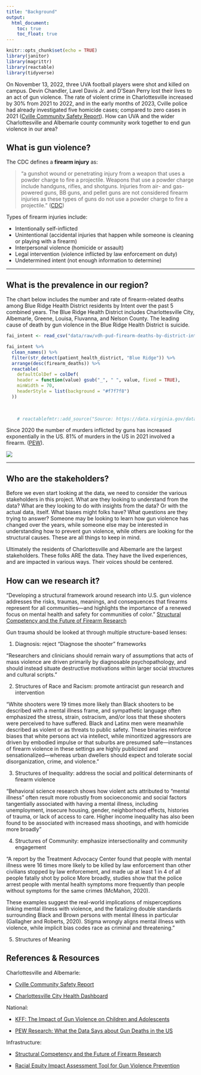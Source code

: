 ```yaml
---
title: "Background"
output: 
  html_document:
    toc: true
    toc_float: true
---
```


```r
knitr::opts_chunk$set(echo = TRUE)
library(janitor)
library(magrittr)
library(reactable)
library(tidyverse)
```

On November 13, 2022, three UVA football players were shot and killed on campus. Devin Chandler, Lavel Davis Jr. and D’Sean Perry lost their lives to an act of gun violence. The rate of violent crime in Charlottesville increased by 30% from 2021 to 2022, and in the early months of 2023, Cville police had already investigated five homicide cases; compared to zero cases in 2021 ([Cville Community Safety Report](https://prescouncil.president.virginia.edu/sites/g/files/jsddwu616/files/2024-01/Final%20Community%20Safety%20Working%20Group%20Report_24.pdf)). How can UVA and the wider Charlottesville and Albemarle county community work together to end gun violence in our area?

## What is gun violence?

The CDC defines a <b>firearm injury</b> as:

> "a gunshot wound or penetrating injury from a weapon that uses a powder charge to fire a projectile. Weapons that use a powder charge include handguns, rifles, and shotguns. Injuries from air- and gas-powered guns, BB guns, and pellet guns are not considered firearm injuries as these types of guns do not use a powder charge to fire a projectile." ([CDC](https://www.cdc.gov/violenceprevention/firearms/fastfact.html))

Types of firearm injuries include:

-   Intentionally self-inflicted
-   Unintentional (accidental injuries that happen while someone is cleaning or playing with a firearm)
-   Interpersonal violence (homicide or assault)
-   Legal intervention (violence inflicted by law enforcement on duty)
-   Undetermined intent (not enough information to determine)

---

## What is the prevalence in our region? 

The chart below includes the number and rate of firearm-related deaths among Blue Ridge Health District residents by Intent over the past 5 combined years. The Blue Ridge Health District includes Charlottesville City, Albemarle, Greene, Louisa, Fluvanna, and Nelson County. The leading cause of death by gun violence in the Blue Ridge Health District is suicide. 

```r

fai_intent <- read_csv("data/raw/vdh-pud-firearm-deaths-by-district-intent.csv") 

fai_intent %>%
  clean_names() %>%
  filter(str_detect(patient_health_district, "Blue Ridge")) %>%
  arrange(desc(firearm_deaths)) %>%
  reactable(
    defaultColDef = colDef(
    header = function(value) gsub("_", " ", value, fixed = TRUE),
    minWidth = 70,
    headerStyle = list(background = "#f7f7f8")
  ))

    
    
    # reactablefmtr::add_source("Source: https://data.virginia.gov/dataset/vdh-pud-firearm-deaths-by-district-intent", align = "right", font_style = "italic", font_size = 10, font_color = "grey")
```

Since 2020 the number of murders inflicted by guns has increased exponentially in the US. 81% of murders in the US in 2021 involved a firearm. ([PEW](https://www.pewresearch.org/short-reads/2023/04/26/what-the-data-says-about-gun-deaths-in-the-u-s/)).

<a href="https://www.pewresearch.org/short-reads/2023/04/26/what-the-data-says-about-gun-deaths-in-the-u-s/ft_23-04-20_gundeathsupdate_2/"><img src="https://www.pewresearch.org/wp-content/uploads/2023/04/FT_23.04.20_GunDeathsUpdate_2.png?w=640"/></a>

---

## Who are the stakeholders?

Before we even start looking at the data, we need to consider the various stakeholders in this project. What are they looking to understand from the data? What are they looking to do with insights from the data? Or with the actual data, itself. What biases might folks have? What questions are they trying to answer? Someone may be looking to learn how gun violence has changed over the years, while someone else may be interested in understanding how to prevent gun violence, while others are looking for the structural causes. These are all things to keep in mind.

Ultimately the residents of Charlottesville and Albemarle are the largest stakeholders. These folks ARE the data. They have the lived experiences, and are impacted in various ways. Their voices should be centered.

## How can we research it?

"Developing a structural framework around research into U.S. gun violence addresses the risks, traumas, meanings, and consequences that firearms represent for all communities—and highlights the importance of a renewed focus on mental health and safety for communities of color." [Structural Competency and the Future of Firearm Research](https://www.sciencedirect.com/science/article/pii/S0277953621002112)

Gun trauma should be looked at through multiple structure-based lenses:

1.  Diagnosis: reject “Diagnose the shooter” frameworks

"Researchers and clinicians should remain wary of assumptions that acts of mass violence are driven primarily by diagnosable psychopathology, and should instead situate destructive motivations within larger social structures and cultural scripts."

2.  Structures of Race and Racism: promote antiracist gun research and intervention

"White shooters were 19 times more likely than Black shooters to be described with a mental illness frame, and sympathetic language often emphasized the stress, strain, ostracism, and/or loss that these shooters were perceived to have suffered. Black and Latinx men were meanwhile described as violent or as threats to public safety. These binaries reinforce biases that white persons act via intellect, while minoritized aggressors are driven by embodied impulse or that suburbs are presumed safe—instances of firearm violence in these settings are highly publicized and sensationalized—whereas urban dwellers should expect and tolerate social disorganization, crime, and violence."

3.  Structures of Inequality: address the social and political determinants of firearm violence

"Behavioral science research shows how violent acts attributed to “mental illness” often result more robustly from socioeconomic and social factors tangentially associated with having a mental illness, including unemployment, insecure housing, gender, neighborhood effects, histories of trauma, or lack of access to care. Higher income inequality has also been found to be associated with increased mass shootings, and with homicide more broadly"

4.  Structures of Community: emphasize intersectionality and community engagement

"A report by the Treatment Advocacy Center found that people with mental illness were 16 times more likely to be killed by law enforcement than other civilians stopped by law enforcement, and made up at least 1 in 4 of all people fatally shot by police  More broadly, studies show that the police arrest people with mental health symptoms more frequently than people without symptoms for the same crimes (McMahon, 2020).

These examples suggest the real-world implications of misperceptions linking mental illness with violence, and the fatalizing double standards surrounding Black and Brown persons with mental illness in particular (Gallagher and Roberts, 2020). Stigma wrongly aligns mental illness with violence, while implicit bias codes race as criminal and threatening."

5.  Structures of Meaning

## References & Resources

Charlottesville and Albemarle:

-   [Cville Community Safety Report](https://prescouncil.president.virginia.edu/sites/g/files/jsddwu616/files/2024-01/Final%20Community%20Safety%20Working%20Group%20Report_24.pdf)

-   [Charlottesville City Health Dashboard](https://www.cityhealthdashboard.com/VA/Charlottesville/city-overview)

National:

-   [KFF: The Impact of Gun Violence on Children and Adolescents](https://www.kff.org/mental-health/issue-brief/the-impact-of-gun-violence-on-children-and-adolescents)

-   [PEW Research: What the Data Says about Gun Deaths in the US](https://www.pewresearch.org/short-reads/2023/04/26/what-the-data-says-about-gun-deaths-in-the-u-s/)

Infrastructure:

-   [Structural Competency and the Future of Firearm Research](https://www.sciencedirect.com/science/article/pii/S0277953621002112)

-   [Racial Equity Impact Assessment Tool for Gun Violence Prevention](https://efsgv.org/wp-content/uploads/WEST_EFSGV_REIA_012275.pdf)

